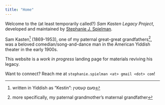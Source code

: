 ```yaml
---
title: "Home"
---
```


Welcome to the (at least temporarily called?) _Sam Kasten Legacy Project_, developed and maintained by [Stephanie J. Spielman](https://sjspielman.github.io).

Sam Kasten^[written in Yiddish as "Kestin": סעם קעסטין] (1869-1953), one of my paternal great-great grandfathers^[more specifically, my paternal grandmother's maternal grandfather], was a beloved comedian/song-and-dance man in the American Yiddish theater in the early 1900s. 

This website is a _work in progress_ landing page for materials reviving his legacy.

Want to connect? Reach me at `stephanie.spielman <at> gmail <dot> com`!
